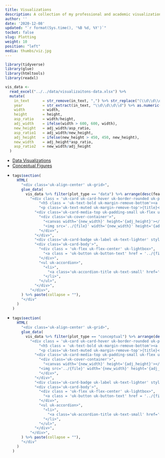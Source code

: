 ```yaml
---
title: Visualizations
description: A collection of my professional and academic visualizations
author: ''
date: '2020-12-08'
updated: "`r format(Sys.time(), '%B %d, %Y')`"
tocbot: false
slug: Plotting
weight: 10
position: "left"
media: thumbs/viz.jpg
---
```


```r
library(tidyverse)
library(glue)
library(htmltools)
library(readxl)

vis_data <- 
  read_excel("../../data/visualizaitons-data.xlsx") %>% 
  mutate(
    in_text      = str_remove(in_text, ",") %>% str_replace("(\\d\\d\\d\\d)", "\\(\\1\\)"),
    year         = str_extract(in_text, "\\d\\d\\d\\d") %>% as.numeric(),
    width        = width,
    height       = height,
    asp_ratio    = width/height,
    adj_width    = ifelse(width > 600, 600, width),
    new_height   = adj_width/asp_ratio,
    asp_ratio1   = adj_width/new_height,
    adj_height   = ifelse(new_height > 450, 450, new_height),
    new_width    = adj_height*asp_ratio,
    asp_ratio2   = new_width/adj_height
  )
```

<div class = 'uk-container uk-container-small'>
<ul class = 'uk-flex-center' uk-tab>
<li class='uk-active'><a href = '#'>Data Visualizations</a></li>
<li><a href = '#'>Conceptual Figures</a></li>
</ul>
<ul class = 'uk-switcher uk-padding uk-padding-remove-vertical uk-width-1-1@m'>

<li>

```r
tags$section(
  HTML(
    "<div class='uk-align-center' uk-grid>",
    glue_data(
      vis_data %>% filter(plot_type == "data") %>% arrange(desc(featured), desc(year), title, figure),
        "<div class = 'uk-card uk-card-hover uk-border-rounded uk-padding'>",
            "<h5 class = 'uk-text-bold uk-margin-remove-bottom'><a class='uk-link-heading' href= '{link}'>{in_text}</a>, Figure {figure}</h5>",
            "<p class='uk-text-muted uk-margin-remove-top'>{title}</p>",
          "<div class='uk-card-media-top uk-padding-small uk-flex uk-flex-center' >",
            "<div class='uk-cover-container'>",
              "<canvas width='{new_width}' height='{adj_height}'></canvas>",
              "<img src='../{file}' width='{new_width}' height='{adj_height}' alt='' uk-cover>",
            "</div>",
          "</div>",
          "<div class='uk-card-badge uk-label uk-text-lighter' style='text-transform:none;'>{tool}</div>",
          "<div class='uk-card-body'>",
            "<div class = 'uk-flex uk-flex-center' uk-lightbox>",
              "<a class = 'uk-button uk-button-text' href = '../{file}'>View Full Size</a>",
            "</div>",
            "<ul uk-accordion>",
              "<li>",
                "<a class='uk-accordion-title uk-text-small' href='#'>Caption</a><div class='uk-accordion-content'><p class='uk-text-small uk-text-lighter'>{caption}</p></div>",
              "</li>",
            "</ul>",
          "</div>",
        "</div>",
    ) %>% paste(collapse = ""),
    "</div"
  )
)
```

</li>
<li>

```r
tags$section(
  HTML(
    "<div class='uk-align-center' uk-grid>",
    glue_data(
      vis_data %>% filter(plot_type == "conceptual") %>% arrange(desc(featured), desc(year), title, figure),
        "<div class = 'uk-card uk-card-hover uk-border-rounded uk-padding'>",
            "<h5 class = 'uk-text-bold uk-margin-remove-bottom'><a class='uk-link-heading' href= '{link}'>{in_text}</a>, Figure {figure}</h5>",
            "<p class='uk-text-muted uk-margin-remove-top'>{title}</p>",
          "<div class='uk-card-media-top uk-padding-small uk-flex uk-flex-center' >",
            "<div class='uk-cover-container'>",
              "<canvas width='{new_width}' height='{adj_height}'></canvas>",
            "<img src='../{file}' width='{new_width}' height='{adj_height}' alt='' uk-cover>",
            "</div>",
          "</div>",
          "<div class='uk-card-badge uk-label uk-text-lighter' style='text-transform:none;'>{tool}</div>",
          "<div class='uk-card-body'>",
            "<div class = 'uk-flex uk-flex-center' uk-lightbox>",
              "<a class = 'uk-button uk-button-text' href = '../{file}'>View Full Size</a>",
            "</div>",
            "<ul uk-accordion>",
              "<li>",
                "<a class='uk-accordion-title uk-text-small' href='#'>Caption</a><div class='uk-accordion-content'><p class='uk-text-small uk-text-lighter'>{caption}</p></div>",
              "</li>",
            "</ul>",
          "</div>",
        "</div>",
    ) %>% paste(collapse = ""),
    "</div"
  )
)
```

</li>
</ul>
</div>